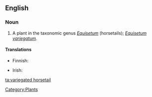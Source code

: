 ==English==

===Noun===
{{en-noun|sg=[[variegated]] [[horsetail]]}}

# A plant in the taxonomic genus ''[[Equisetum]]'' (horsetails); ''[[Equisetum variegatum]]''.

====Translations====
{{trans-top|plant}}
*Finnish: {{t-|fi|kirjokorte}}
{{trans-mid}}
* Irish: {{t|ga|scuab eich bhreac|f}}
{{trans-bottom}}

[[Category:Plants]]

[[ta:variegated horsetail]]